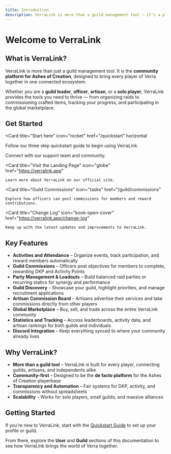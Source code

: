 ```yaml
---
title: Introduction
description: VerraLink is more than a guild management tool — it’s a platform for every player in Ashes of Creation. From guild organization to artisan commissions and global marketplaces, VerraLink connects all of Verra.
---
```


# Welcome to VerraLink

## What is VerraLink?
VerraLink is more than just a guild management tool. It is the **community platform for Ashes of Creation**, designed to bring every player of Verra together in one connected ecosystem.  

Whether you are a **guild leader**, **officer**, **artisan**, or a **solo player**, VerraLink provides the tools you need to thrive — from organizing raids to commissioning crafted items, tracking your progress, and participating in the global marketplace.

## Get Started

<Card
  title="Start here"
  icon="rocket"
  href="/quickstart"
  horizontal
>
  Follow our three step quickstart guide to begin using VerraLink.
</Card>

<Columns cols={2}>
  <Card
    title="Join our Discord"
    icon="comments"
    href="https://discord.gg/qvyX7JtKFB"
  >
    Connect with our support team and community.
  </Card>

  <Card
    title="Visit the Landing Page"
    icon="globe"
    href="https://verralink.app"
  >
    Learn more about VerraLink on our official site.
  </Card>

  <Card
    title="Guild Commissions"
    icon="tasks"
    href="/guild/commissions"
  >
    Explore how officers can post commissions for members and reward contributions.
  </Card>

  <Card
    title="Change Log"
    icon="book-open-cover"
    href="https://verralink.app/change-log"
  >
    Keep up with the latest updates and improvements to VerraLink.
  </Card>
</Columns>

## Key Features
- **Activities and Attendance** – Organize events, track participation, and reward members automatically  
- **Guild Commissions** – Officers post objectives for members to complete, rewarding DKP and Activity Points  
- **Party Management & Loadouts** – Build balanced raid parties or recurring statics for synergy and performance  
- **Guild Discovery** – Showcase your guild, highlight priorities, and manage recruitment applications  
- **Artisan Commission Board** – Artisans advertise their services and take commissions directly from other players  
- **Global Marketplace** – Buy, sell, and trade across the entire VerraLink community  
- **Statistics and Tracking** – Access leaderboards, activity data, and artisan rankings for both guilds and individuals  
- **Discord Integration** – Keep everything synced to where your community already lives  

## Why VerraLink?
- **More than a guild tool** – VerraLink is built for every player, connecting guilds, artisans, and independents alike  
- **Community-first** – Designed to be the **de facto platform** for the Ashes of Creation playerbase  
- **Transparency and Automation** – Fair systems for DKP, activity, and commissions without spreadsheets  
- **Scalability** – Works for solo players, small guilds, and massive alliances  

## Getting Started
If you’re new to VerraLink, start with the [Quickstart Guide](./quickstart) to set up your profile or guild.  

From there, explore the **User** and **Guild** sections of this documentation to see how VerraLink brings the world of Verra together.  
